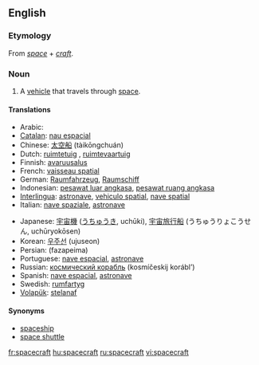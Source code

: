 ==English==

===Etymology===
From ''[[space]]'' + ''[[craft]]''.

===Noun===
{{en-noun|pl=spacecraft|pl2=spacecrafts}}

# A [[vehicle]] that travels through [[space]].

====Translations====
{{trans-top|vehicle that travels through space}}
* Arabic: {{ARchar|[[السفينة الفضائية]]}} {{unicode|(as-safína l-faɖa’íyya)}}
* [[Catalan]]: [[nau espacial]]
* Chinese: [[太空船]] (tàikōngchuán)
* Dutch: [[ruimtetuig]] {{n}}, [[ruimtevaartuig]]
* Finnish: [[avaruusalus]]
* French: [[vaisseau spatial]] {{m}}
* German: [[Raumfahrzeug]], [[Raumschiff]]
* Indonesian: [[pesawat luar angkasa]], [[pesawat ruang angkasa]]
* [[Interlingua]]: [[astronave]], [[vehiculo spatial]], [[nave spatial]]
* Italian: [[nave spaziale]], [[astronave]]
{{trans-mid}}
* Japanese: [[宇宙機]] ([[うちゅうき]], uchūki), [[宇宙旅行船]] (うちゅうりょこうせん, uchūryokōsen)
* Korean: [[우주선]] (ujuseon)
* Persian: {{FAchar|[[فضاپیما]]}} (fazapeima)
* Portuguese: [[nave espacial]], [[astronave]]
* Russian: [[космический корабль]] (kosmíčeskij korábl’) {{m}}
* Spanish: [[nave espacial]], [[astronave]]
* Swedish: [[rumfartyg]]
* [[Volapük]]: [[stelanaf]]
{{trans-bottom}}

====Synonyms====
* [[spaceship]]
* [[space shuttle]]

[[fr:spacecraft]]
[[hu:spacecraft]]
[[ru:spacecraft]]
[[vi:spacecraft]]